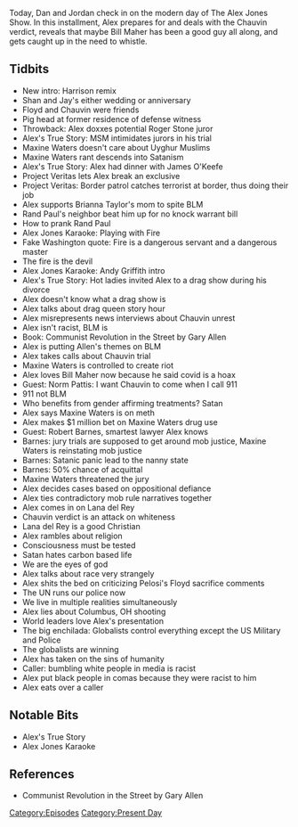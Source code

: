 {{DEFAULTSORT:
    #_EPISODE_0551:April 20-21, 2021
}}{{Episode
    | title             = April 20-21, 2021
    | caption           = [https://knowledgefight.libsyn.com/551-april-20-21-2021 Listen to this episode on Libsyn]
    | episodeNumber     = 551
    | length            = 01:49:02
    | airDate           = April 23, 2021
    | coverageStartDate = April 20, 2021
    | coverageEndDate   = April 21, 2021
    | episodeType       = [[:Category:Present Day|Present Day]]
    | appearance        = [[Harrison Smith]], [[George Floyd]], [[DerekChauvin]], [[Roger Stone]], [[Maxine Waters]], [[James O'Keefe]], [[Brianna Taylor]], [[Rand Paul]], [[Gary Allen]], [[Bill Maher]], [[Norm Pattis]], [[Robert Barnes]], [[Lana del Rey]], [[Nancy Pelosi]]
    | oocDrop           = Burn in hell, CIA!
    | previousEpisode   = [[550: April 16, 2021]]
    | nextEpisode       = [[552: May 6, 2003]]
}}

{{Stub}}

Today, Dan and Jordan check in on the modern day of The Alex Jones Show. In this installment, Alex prepares for and deals with the Chauvin verdict, reveals that maybe Bill Maher has been a good guy all along, and gets caught up in the need to whistle.

==Tidbits==

*New intro: Harrison remix
*Shan and Jay's either wedding or anniversary
*Floyd and Chauvin were friends
*Pig head at former residence of defense witness
*Throwback: Alex doxxes potential Roger Stone juror
*Alex's True Story: MSM intimidates jurors in his trial
*Maxine Waters doesn't care about Uyghur Muslims
*Maxine Waters rant descends into Satanism
*Alex's True Story: Alex had dinner with James O'Keefe
*Project Veritas lets Alex break an exclusive
*Project Veritas: Border patrol catches terrorist at border, thus doing their job
*Alex supports Brianna Taylor's mom to spite BLM
*Rand Paul's neighbor beat him up for no knock warrant bill
*How to prank Rand Paul
*Alex Jones Karaoke: Playing with Fire
*Fake Washington quote: Fire is a dangerous servant and a dangerous master
*The fire is the devil
*Alex Jones Karaoke: Andy Griffith intro
*Alex's True Story: Hot ladies invited Alex to a drag show during his divorce
*Alex doesn't know what a drag show is
*Alex talks about drag queen story hour
*Alex misrepresents news interviews about Chauvin unrest
*Alex isn't racist, BLM is
*Book: Communist Revolution in the Street by Gary Allen
*Alex is putting Allen's themes on BLM
*Alex takes calls about Chauvin trial
*Maxine Waters is controlled to create riot
*Alex loves Bill Maher now because he said covid is a hoax
*Guest: Norm Pattis: I want Chauvin to come when I call 911
*911 not BLM
*Who benefits from gender affirming treatments? Satan
*Alex says Maxine Waters is on meth
*Alex makes $1 million bet on Maxine Waters drug use
*Guest: Robert Barnes, smartest lawyer Alex knows
*Barnes: jury trials are supposed to get around mob justice, Maxine Waters is reinstating mob justice
*Barnes: Satanic panic lead to the nanny state
*Barnes: 50% chance of acquittal
*Maxine Waters threatened the jury
*Alex decides cases based on oppositional defiance
*Alex ties contradictory mob rule narratives together
*Alex comes in on Lana del Rey
*Chauvin verdict is an attack on whiteness
*Lana del Rey is a good Christian
*Alex rambles about religion
*Consciousness must be tested
*Satan hates carbon based life
*We are the eyes of god
*Alex talks about race very strangely
*Alex shits the bed on criticizing Pelosi's Floyd sacrifice comments
*The UN runs our police now
*We live in multiple realities simultaneously
*Alex lies about Columbus, OH shooting
*World leaders love Alex's presentation
*The big enchilada: Globalists control everything except the US Military and Police
*The globalists are winning
*Alex has taken on the sins of humanity
*Caller: bumbling white people in media is racist
*Alex put black people in comas because they were racist to him
*Alex eats over a caller

==Notable Bits==

*Alex's True Story
*Alex Jones Karaoke

==References==

*Communist Revolution in the Street by Gary Allen

[[Category:Episodes]]
[[Category:Present Day]]
